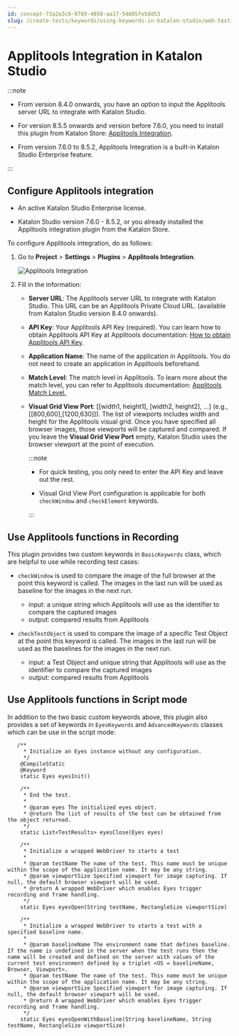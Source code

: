 ```yaml
---
id: concept-73a2a3c6-9789-4050-aa17-54605fe5dd53
slug: /create-tests/keywords/using-keywords-in-katalon-studio/web-testing/applitools-integration-in-katalon-studio
---
```


# Applitools Integration in Katalon Studio


:::note

-   From version 8.4.0 onwards, you have an option to input the Applitools server URL to integrate with Katalon Studio.
-   For version 8.5.5 onwards and version before 7.6.0, you need to install this plugin from Katalon Store: [Applitools Integration](https://store.katalon.com/product/44/Applitools-Integration).

-   From version 7.6.0 to 8.5.2, Applitools Integration is a built-in Katalon Studio Enterprise feature.


:::

## Configure Applitools integration

-   An active Katalon Studio Enterprise license.

-   Katalon Studio version 7.6.0 - 8.5.2, or you already installed the Applitools integration plugin from the Katalon Store.


To configure Applitools integration, do as follows:

1.  Go to **Project** &gt; **Settings** &gt; **Plugins** &gt; **Applitools Integration**.

    <img src="/doc_images/Documents/Create_tests/Keywords/Using_Keywords_In_Katalon_Studio/Web_Testing/Applitools_Integration/ks-840-applitools-integration.png" width={700} alt="Applitools Integration" />

2.  Fill in the information:

    -   **Server URL**: The Applitools server URL to integrate with Katalon Studio. This URL can be an Applitools Private Cloud URL. \(available from Katalon Studio version 8.4.0 onwards\).
    -   **API Key**: Your Applitools API Key \(required\). You can learn how to obtain Applitools API Key at Applitools documentation: [How to obtain Applitools API Key](https://applitools.com/docs/topics/overview/obtain-api-key.html).
    -   **Application Name**: The name of the application in Applitools. You do not need to create an application in Applitools beforehand.
    -   **Match Level**: The match level in Applitools. To learn more about the match level, you can refer to Applitools documentation: [Applitools Match Level.](https://applitools.com/docs/api/eyes-sdk/enums-gen/enum-global-matchlevel-selenium-java.html)
    -   **Visual Grid View Port**: \[\[width1, height1\], \[width2, height2\], ...\] \(e.g., \[\[800,600\],\[1200,630\]\]\). The list of viewports includes width and height for the Applitools visual grid. Once you have specified all browser images, those viewports will be captured and compared. If you leave the **Visual Grid View Port** empty, Katalon Studio uses the browser viewport at the point of execution.

        
        :::note

        -   For quick testing, you only need to enter the API Key and leave out the rest.

        -   Visual Grid View Port configuration is applicable for both <code>checkWindow</code> and <code>checkElement</code> keywords.

        :::


## Use Applitools functions in Recording

This plugin provides two custom keywords in <code>BasicKeywords</code> class, which are helpful to use while recording test cases:

-   <code>checkWindow</code> is used to compare the image of the full browser at the point this keyword is called. The images in the last run will be used as baseline for the images in the next run.

    -   input: a unique string which Applitools will use as the identifier to compare the captured images
    -   output: compared results from Applitools
-   <code>checkTestObject</code> is used to compare the image of a specific Test Object at the point this keyword is called. The images in the last run will be used as the baselines for the images in the next run.

    -   input: a Test Object and unique string that Applitools will use as the identifier to compare the captured images
    -   output: compared results from Applitools

## Use Applitools functions in Script mode

In addition to the two basic custom keywords above, this plugin also provides a set of keywords in <code>EyesKeywords</code> and <code>AdvancedKeywords</code> classes which can be use in the script mode:

```
   /**
     * Initialize an Eyes instance without any configuration.
     */
    @CompileStatic
    @Keyword
    static Eyes eyesInit()

    /**
     * End the test.
     *
     * @param eyes The initialized eyes object.
     * @return The list of results of the test can be obtained from the object returned.
     */
    static List<TestResults> eyesClose(Eyes eyes)

    /**
     * Initialize a wrapped WebDriver to starts a test
     *
     * @param testName The name of the test. This name must be unique within the scope of the application name. It may be any string.
     * @param viewportSize Specified viewport for image capturing. If null, the default browser viewport will be used.
     * @return A wrapped WebDriver which enables Eyes trigger recording and frame handling.
     */
    static Eyes eyesOpen(String testName, RectangleSize viewportSize)

    /**
     * Initialize a wrapped WebDriver to starts a test with a specified baseline name.
     *
     * @param baselineName The environment name that defines baseline. If the name is undefined in the server when the test runs then the name will be created and defined on the server with values of the current test environment defined by a triplet <OS = baselineName, Browser, Viewport>.
     * @param testName The name of the test. This name must be unique within the scope of the application name. It may be any string.
     * @param viewportSize Specified viewport for image capturing. If null, the default browser viewport will be used.
     * @return A wrapped WebDriver which enables Eyes trigger recording and frame handling.
     */
    static Eyes eyesOpenWithBaseline(String baselineName, String testName, RectangleSize viewportSize)

```